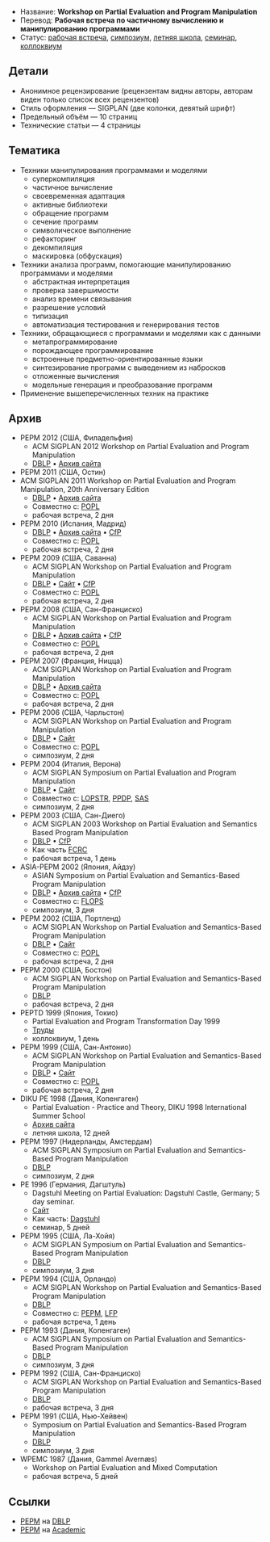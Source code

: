 * Название: '''Workshop on Partial Evaluation and Program Manipulation'''
* Перевод: '''Рабочая встреча по частичному вычислению и манипулированию программами'''
* Статус: [[Workshop|рабочая встреча]], [[Symposium|симпозиум]], [[Summer School|летняя школа]], [[Seminar|семинар]], [[Colloquium|коллоквиум]]

== Детали ==
* Анонимное рецензирование (рецензентам видны авторы, авторам виден только список всех рецензентов)
* Стиль оформления — SIGPLAN (две колонки, девятый шрифт)
* Предельный объём — 10 страниц
* Технические статьи — 4 страницы

== Тематика ==
* Техники манипулирования программами и моделями
** суперкомпиляция
** частичное вычисление
** своевременная адаптация
** активные библиотеки
** обращение программ
** сечение программ
** символическое выполнение
** рефакторинг
** декомпиляция
** маскировка (обфускация)
* Техники анализа программ, помогающие манипулированию программами и моделями
** абстрактная интерпретация
** проверка завершимости
** анализ времени связывания
** разрешение условий
** типизация
** автоматизация тестирования и генерирования тестов
* Техники, обращающиеся с программами и моделями как с данными
** метапрограммирование
** порождающее программирование
** встроенные предметно-ориентированные языки
** синтезирование программ с выведением из набросков
** отложенные вычисления
** модельные генерация и преобразование программ
* Применение вышеперечисленных техник на практике

== Архив ==
* PEPM 2012 (США, Филадельфия)
** ACM SIGPLAN 2012 Workshop on Partial Evaluation and Program Manipulation
** [http://dblp.uni-trier.de/db/conf/pepm/pepm2012.html DBLP] • [http://web.archive.org/web/20110708050651/http://www.program-transformation.org/PEPM12 Архив сайта]
* PEPM 2011 (США, Остин)
* ACM SIGPLAN 2011 Workshop on Partial Evaluation and Program Manipulation, 20th Anniversary Edition
** [http://dblp.uni-trier.de/db/conf/pepm/pepm2011.html DBLP] • [http://web.archive.org/web/20110708050106/http://www.program-transformation.org/PEPM11 Архив сайта]
** Совместно с: [[POPL]]
** рабочая встреча, 2 дня
* PEPM 2010 (Испания, Мадрид)
** [http://dblp.uni-trier.de/db/conf/pepm/pepm2010.html DBLP] • [http://web.archive.org/web/20110708050140/http://www.program-transformation.org/PEPM10 Архив сайта] • [http://wikicfp.com/cfp/servlet/event.showcfp?eventid=6037&copyownerid=2 CfP]
** Совместно с: [[POPL]]
** рабочая встреча, 2 дня
* PEPM 2009 (США, Саванна)
** ACM SIGPLAN Workshop on Partial Evaluation and Program Manipulation
** [http://dblp.uni-trier.de/db/conf/pepm/pepm2009.html DBLP] • [http://clip.dia.fi.upm.es/Conferences/PEPM09/ Сайт] • [http://wikicfp.com/cfp/servlet/event.showcfp?eventid=3532&copyownerid=2 CfP]
** Совместно с: [[POPL]]
** рабочая встреча, 2 дня
* PEPM 2008 (США, Сан-Франциско)
** ACM SIGPLAN Workshop on Partial Evaluation and Program Manipulation
** [http://dblp.uni-trier.de/db/conf/pepm/pepm2008.html DBLP] • [http://web.archive.org/web/20110707185933/http://www.program-transformation.org/PEPM08 Архив сайта] • [http://wikicfp.com/cfp/servlet/event.showcfp?eventid=1585&copyownerid=178 CfP]
** Совместно с: [[POPL]]
** рабочая встреча, 2 дня
* PEPM 2007 (Франция, Ницца)
** ACM SIGPLAN Workshop on Partial Evaluation and Program Manipulation
** [http://dblp.uni-trier.de/db/conf/pepm/pepm2007.html DBLP] • [http://web.archive.org/web/20110707183400/http://www.program-transformation.org/PEPM07 Архив сайта]
** Совместно с: [[POPL]]
** рабочая встреча, 2 дня
* PEPM 2006 (США, Чарльстон)
** ACM SIGPLAN Workshop on Partial Evaluation and Program Manipulation
** [http://dblp.uni-trier.de/db/conf/pepm/pepm2006.html DBLP] • [http://santos.cis.ksu.edu/pepm06/ Сайт]
** Совместно с: [[POPL]]
** симпозиум, 2 дня
* PEPM 2004 (Италия, Верона)
** ACM SIGPLAN Symposium on Partial Evaluation and Program Manipulation
** [http://dblp.uni-trier.de/db/conf/pepm/pepm2004.html DBLP] • [http://profs.sci.univr.it/~pepm04/ Сайт]
** Совместно с: [[LOPSTR]], [[PPDP]], [[SAS]]
** симпозиум, 2 дня
* PEPM 2003 (США, Сан-Диего)
** ACM SIGPLAN 2003 Workshop on Partial Evaluation and Semantics Based Program Manipulation
** [http://dblp.uni-trier.de/db/conf/pepm/pepm2003.html DBLP] • [http://users.ecs.soton.ac.uk/mal/PEPM03/ CfP]
** Как часть [[FCRC]]
** рабочая встреча, 1 день
* ASIA-PEPM 2002 (Япония, Айдзу)
** ASIAN Symposium on Partial Evaluation and Semantics-Based Program Manipulation
** [http://dblp.uni-trier.de/db/conf/pepm/asiapepm2002.html DBLP] • [http://web.archive.org/web/20081226161556/http://www.comp.nus.edu.sg/asia-pepm02/ Архив сайта] • [http://takeichi.ipl-lab.org/FLOPS2002/CFP/index.html CfP]
** Совместно с: [[FLOPS]]
** симпозиум, 3 дня
* PEPM 2002 (США, Портленд)
** ACM SIGPLAN Workshop on Partial Evaluation and Semantics-Based Program Manipulation
** [http://dblp.uni-trier.de/db/conf/pepm/pepm2002.html DBLP] • [http://www.informatik.uni-freiburg.de/~thiemann/pepm02/ Сайт]
** Совместно с: [[POPL]]
** рабочая встреча, 2 дня
* PEPM 2000 (США, Бостон)
** ACM SIGPLAN Workshop on Partial Evaluation and Semantics-Based Program Manipulation
** [http://dblp.uni-trier.de/db/conf/pepm/pepm2000.html DBLP]
** рабочая встреча, 2 дня
* PEPTD 1999 (Япония, Токио)
** Partial Evaluation and Program Transformation Day 1999
** [http://www.springerlink.com/content/g10702542k5ph564/ Труды]
** коллоквиум, 1 день
* PEPM 1999 (США, Сан-Антонио)
** ACM SIGPLAN Workshop on Partial Evaluation and Semantics-Based Program Manipulation
** [http://dblp.uni-trier.de/db/conf/pepm/pepm1999.html DBLP] • [http://www.daimi.au.dk/~pepm99/ Сайт]
** Совместно с: [[POPL]]
** рабочая встреча, 2 дня
* DIKU PE 1998 (Дания, Копенгаген)
** Partial Evaluation - Practice and Theory, DIKU 1998 International Summer School
** [http://web.archive.org/web/20080517120656/http://partial-eval.org/events/pe1998.html Архив сайта]
** летняя школа, 12 дней
* PEPM 1997 (Нидерланды, Амстердам)
** ACM SIGPLAN Symposium on Partial Evaluation and Semantics-Based Program Manipulation
** [http://dblp.uni-trier.de/db/conf/pepm/pepm97.html DBLP]
** симпозиум, 2 дня
* PE 1996 (Германия, Дагштуль)
** Dagstuhl Meeting on Partial Evaluation: Dagstuhl Castle, Germany; 5 day seminar.
** [http://www.dagstuhl.de/9607 Сайт]
** Как часть: [[Dagstuhl]]
** семинар, 5 дней
* PEPM 1995 (США, Ла-Хойя)
** ACM SIGPLAN Symposium on Partial Evaluation and Semantics-Based Program Manipulation
** [http://dblp.uni-trier.de/db/conf/pepm/pepm95.html DBLP]
** симпозиум, 3 дня
* PEPM 1994 (США, Орландо)
** ACM SIGPLAN Workshop on Partial Evaluation and Semantics-Based Program Manipulation
** [http://dblp.uni-trier.de/db/conf/pepm/pepm94.html DBLP]
** Совместно с: [[PEPM]], [[LFP]]
** рабочая встреча, 1 день
* PEPM 1993 (Дания, Копенгаген)
** ACM SIGPLAN Symposium on Partial Evaluation and Semantics-Based Program Manipulation
** [http://dblp.uni-trier.de/db/conf/pepm/pepm93.html DBLP]
** симпозиум, 3 дня
* PEPM 1992 (США, Сан-Франциско)
** ACM SIGPLAN Workshop on Partial Evaluation and Semantics-Based Program Manipulation
** [http://dblp.uni-trier.de/db/conf/pepm/pepm92.html DBLP]
** рабочая встреча, 3 дня
* PEPM 1991 (США, Нью-Хейвен)
** Symposium on Partial Evaluation and Semantics-Based Program Manipulation
** [http://dblp.uni-trier.de/db/conf/pepm/pepm91.html DBLP]
** симпозиум, 3 дня
* WPEMC 1987 (Дания, Gammel Avernæs)
** Workshop on Partial Evaluation and Mixed Computation
** рабочая встреча, 5 дней

== Ссылки ==
* [http://dblp.uni-trier.de/db/conf/pepm/ PEPM] на [[DBLP]]
* [http://academic.research.microsoft.com/Conference/215/ PEPM] на [[Academic]]
